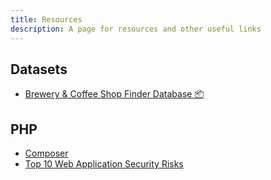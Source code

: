 ```yaml
---
title: Resources
description: A page for resources and other useful links
---
```



## Datasets

- <a href="/data/brew_finder.zip" download> Brewery & Coffee Shop Finder Database 📦 </a>

## PHP

- [Composer](https://getcomposer.org/)
- [Top 10 Web Application Security Risks](https://owasp.org/www-project-top-ten/)

